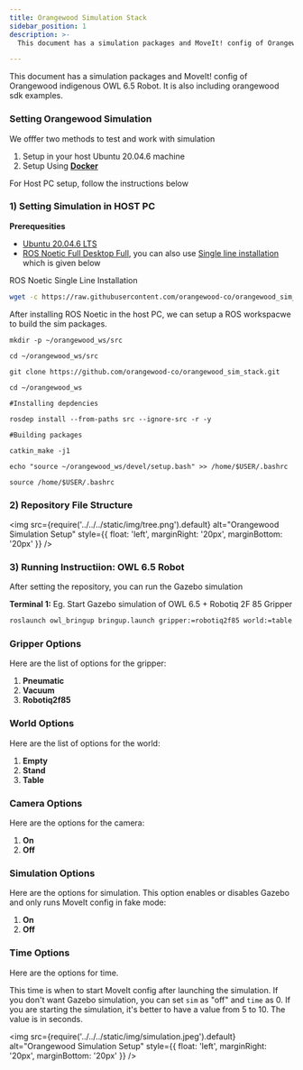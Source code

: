 ```yaml
---
title: Orangewood Simulation Stack
sidebar_position: 1
description: >-
  This document has a simulation packages and MoveIt! config of Orangewood indigenous OWL 6.5 Robot. It is also including orangewood sdk examples.

---
```


This document has a simulation packages and MoveIt! config of Orangewood indigenous OWL 6.5 Robot. It is also including orangewood sdk examples.

### Setting Orangewood Simulation
We offfer two methods to test and work with simulation

1. Setup in your host Ubuntu 20.04.6 machine
2. Setup Using **[Docker](../sim-stack/setup-docker.mdx)**

For Host PC setup, follow the instructions below

### 1) Setting Simulation in HOST PC
**Prerequesities**
- [Ubuntu 20.04.6 LTS](https://releases.ubuntu.com/focal/)
- [ROS Noetic Full Desktop Full](https://wiki.ros.org/noetic/Installation/Ubuntu), you can also use [Single line installation](https://github.com/qboticslabs/ros_install_noetic) which is given below

ROS Noetic Single Line Installation

``` bash
wget -c https://raw.githubusercontent.com/orangewood-co/orangewood_sim_stack/main/host_pc_scripts/ros_install_noetic.sh && chmod +x ./ros_install_noetic.sh && ./ros_install_noetic.sh
```

After installing ROS Noetic in the host PC, we can setup a ROS workspacwe to build the sim packages.
```
mkdir -p ~/orangewood_ws/src

cd ~/orangewood_ws/src

git clone https://github.com/orangewood-co/orangewood_sim_stack.git

cd ~/orangewood_ws

#Installing depdencies 

rosdep install --from-paths src --ignore-src -r -y

#Building packages

catkin_make -j1

echo "source ~/orangewood_ws/devel/setup.bash" >> /home/$USER/.bashrc

source /home/$USER/.bashrc
```

### 2) Repository File Structure
<img 
  src={require('../../../static/img/tree.png').default} 
  alt="Orangewood Simulation Setup"
  style={{ float: 'left', marginRight: '20px', marginBottom: '20px' }} 
/>

<div style={{ clear: 'both' }}></div>

### 3) Running Instructiion: OWL 6.5 Robot
After setting the repository, you can run the Gazebo simulation

**Terminal 1:**
Eg. Start Gazebo simulation of OWL 6.5 + Robotiq 2F 85 Gripper

```bash
roslaunch owl_bringup bringup.launch gripper:=robotiq2f85 world:=table camera:=on sim:=on time:=5
```

### Gripper Options
Here are the list of options for the gripper:

1. **Pneumatic**
2. **Vacuum**
3. **Robotiq2f85**

### World Options
Here are the list of options for the world:

1. **Empty**
2. **Stand**
3. **Table**

### Camera Options
Here are the options for the camera:

1. **On**
2. **Off**

### Simulation Options
Here are the options for simulation. This option enables or disables Gazebo and only runs MoveIt config in fake mode:

1. **On**
2. **Off**

### Time Options
Here are the options for time.

This time is when to start MoveIt config after launching the simulation. If you don't want Gazebo simulation, you can set `sim` as "off" and `time` as 0. If you are starting the simulation, it's better to have a value from 5 to 10. The value is in seconds.


<img 
  src={require('../../../static/img/simulation.jpeg').default} 
  alt="Orangewood Simulation Setup"
  style={{ float: 'left', marginRight: '20px', marginBottom: '20px' }} 
/>


<head>
  <title>Orangewood Simulation Stack</title>
  <meta
    name="description"
    content="Simulation packages, MoveIt! configuration, and SDK examples for the Orangewood Indigenous OWL 6.5 Robot."
  />
</head>
